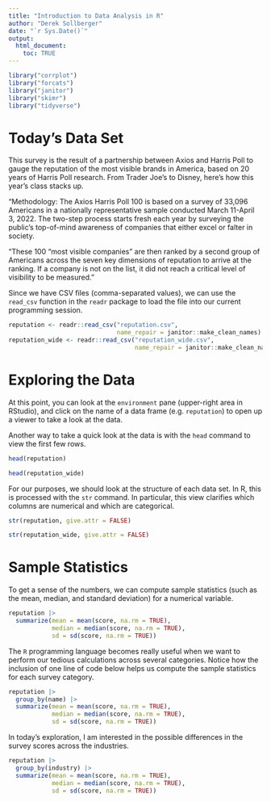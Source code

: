 ```yaml
---
title: "Introduction to Data Analysis in R"
author: "Derek Sollberger"
date: "`r Sys.Date()`"
output: 
  html_document:
    toc: TRUE
---
```


```r
library("corrplot")
library("forcats")
library("janitor")
library("skimr")
library("tidyverse")
```

# Today's Data Set

This survey is the result of a partnership between Axios and Harris Poll to gauge the reputation of the most visible brands in America, based on 20 years of Harris Poll research. From Trader Joe's to Disney, here's how this year's class stacks up.

"Methodology: The Axios Harris Poll 100 is based on a survey of 33,096 Americans in a nationally representative sample conducted March 11-April 3, 2022. The two-step process starts fresh each year by surveying the public’s top-of-mind awareness of companies that either excel or falter in society.

"These 100 “most visible companies” are then ranked by a second group of Americans across the seven key dimensions of reputation to arrive at the ranking. If a company is not on the list, it did not reach a critical level of visibility to be measured."

Since we have CSV files (comma-separated values), we can use the `read_csv` function in the `readr` package to load the file into our current programming session.

```r
reputation <- readr::read_csv("reputation.csv",
                              name_repair = janitor::make_clean_names)
reputation_wide <- readr::read_csv("reputation_wide.csv",
                                   name_repair = janitor::make_clean_names)
```

# Exploring the Data

At this point, you can look at the `environment` pane (upper-right area in RStudio), and click on the name of a data frame (e.g. `reputation`) to open up a viewer to take a look at the data.

Another way to take a quick look at the data is with the `head` command to view the first few rows.

```r
head(reputation)
```

```r
head(reputation_wide)
```

For our purposes, we should look at the structure of each data set.  In R, this is processed with the `str` command.  In particular, this view clarifies which columns are numerical and which are categorical.

```r
str(reputation, give.attr = FALSE)
```

```r
str(reputation_wide, give.attr = FALSE)
```

# Sample Statistics

To get a sense of the numbers, we can compute sample statistics (such as the mean, median, and standard deviation) for a numerical variable.

```r
reputation |>
  summarize(mean = mean(score, na.rm = TRUE),
            median = median(score, na.rm = TRUE),
            sd = sd(score, na.rm = TRUE))
```

The `R` programming language becomes really useful when we want to perform our tedious calculations across several categories.  Notice how the inclusion of one line of code below helps us compute the sample statistics for each survey category.

```r
reputation |>
  group_by(name) |>
  summarize(mean = mean(score, na.rm = TRUE),
            median = median(score, na.rm = TRUE),
            sd = sd(score, na.rm = TRUE))
```

In today's exploration, I am interested in the possible differences in the survey scores across the industries.

```r
reputation |>
  group_by(industry) |>
  summarize(mean = mean(score, na.rm = TRUE),
            median = median(score, na.rm = TRUE),
            sd = sd(score, na.rm = TRUE))
```

